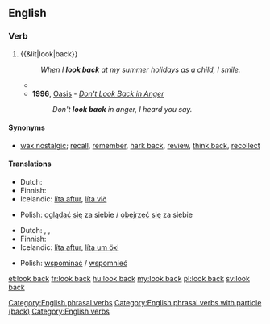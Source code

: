 ==English==

===Verb===
{{head|en|verb|head=to [[look]] [[back]]}}

# {{&lit|look|back}}
#: ''When I '''look back''' at my summer holidays as a child, I smile.''
#*{{quote-news
|year=2012
|date=May 13
|author=Alistair Magowan
|title=Sunderland 0-1 Man Utd
|work=BBC Sport
|url=http://www.bbc.co.uk/sport/0/football/17973162
|page=
|passage=United were made to pay for letting an eight-point lead as little as five weeks ago slip and, despite their final-day efforts, they will '''look back''' on a season where, when they needed to step up, they fell flat.}}
#* '''1996''', [[w:Oasis (band)|Oasis]] - ''[[w:Don't Look Back in Anger|Don't Look Back in Anger]]''
#*: ''Don't '''look back''' in anger, I heard you say.''

====Synonyms====
* {{sense|reminisce}} [[wax nostalgic]]; [[recall]], [[remember]], [[hark back]], [[review]], [[think back]], [[recollect]]

====Translations====
{{trans-top|to look behind oneself}}
* Dutch: {{t-|nl|achterom kijken}}
* Finnish: {{t|fi|katsoa}} {{t|fi|taakseen}}
* Icelandic: [[líta aftur]], [[líta við]]
{{trans-mid}}
* Polish: [[oglądać się]] za siebie / [[obejrzeć się]] za siebie
{{trans-bottom}}

{{trans-top|to reminisce about the past}}
* Dutch: {{t-|nl|achterom kijken}}, {{t-|nl|terugkijken}}, {{t|nl|omzien}}
* Finnish: {{t|fi|muistella}}
* Icelandic: [[líta aftur]], [[líta um öxl]]
{{trans-mid}}
* Polish: [[wspominać]] / [[wspomnieć]]
{{trans-bottom}}

[[Category:English phrasal verbs]]
[[Category:English phrasal verbs with particle (back)]]
[[Category:English verbs]]

[[et:look back]]
[[fr:look back]]
[[hu:look back]]
[[my:look back]]
[[pl:look back]]
[[sv:look back]]